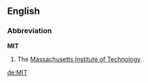 ==English==

===Abbreviation===
'''MIT'''

# The [[w:Massachusetts Institute of Technology|Massachusetts Institute of Technology]]

[[de:MIT]]
